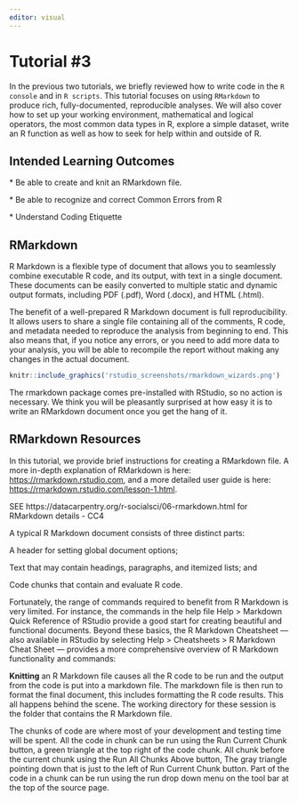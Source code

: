 ```yaml
---
editor: visual
---
```


# Tutorial #3 {.unnumbered}

In the previous two tutorials, we briefly reviewed how to write code in the `R console` and in `R scripts`. This tutorial focuses on using `RMarkdown` to produce rich, fully-documented, reproducible analyses. We will also cover how to set up your working environment, mathematical and logical operators, the most common data types in R, explore a simple dataset, write an R function as well as how to seek for help within and outside of R.

## Intended Learning Outcomes {#sec-ilo-intro}

\* Be able to create and knit an RMarkdown file.

\* Be able to recognize and correct Common Errors from R

\* Understand Coding Etiquette

## RMarkdown {#sec-ilo-rmarkdown}

R Markdown is a flexible type of document that allows you to seamlessly combine executable R code, and its output, with text in a single document. These documents can be easily converted to multiple static and dynamic output formats, including PDF (.pdf), Word (.docx), and HTML (.html).

The benefit of a well-prepared R Markdown document is full reproducibility. It allows users to share a single file containing all of the comments, R code, and metadata needed to reproduce the analysis from beginning to end. This also means that, if you notice any errors, or you need to add more data to your analysis, you will be able to recompile the report without making any changes in the actual document.

```r
knitr::include_graphics('rstudio_screenshots/rmarkdown_wizards.png')
```

The rmarkdown package comes pre-installed with RStudio, so no action is necessary. We think you will be pleasantly surprised at how easy it is to write an RMarkdown document once you get the hang of it.

::: callout-important
## RMarkdown Resources

In this tutorial, we provide brief instructions for creating a RMarkdown file. A more in-depth explanation of RMarkdown is here: [https://rmarkdown.rstudio.com](https://rmarkdown.rstudio.com){target="_blank"}, and a more detailed user guide is here: [https://rmarkdown.rstudio.com/lesson-1.html](https://rmarkdown.rstudio.com/lesson-1.html){target="_blank"}.
:::

SEE https://datacarpentry.org/r-socialsci/06-rmarkdown.html for RMarkdown details - CC4

A typical R Markdown document consists of three distinct parts:

A header for setting global document options;

Text that may contain headings, paragraphs, and itemized lists; and

Code chunks that contain and evaluate R code.

Fortunately, the range of commands required to benefit from R Markdown is very limited. For instance, the commands in the help file Help \> Markdown Quick Reference of RStudio provide a good start for creating beautiful and functional documents. Beyond these basics, the R Markdown Cheatsheet --- also available in RStudio by selecting Help \> Cheatsheets \> R Markdown Cheat Sheet --- provides a more comprehensive overview of R Markdown functionality and commands:

**Knitting** an R Markdown file causes all the R code to be run and the output from the code is put into a markdown file. The markdown file is then run to format the final document, this includes formatting the R code results. This all happens behind the scene. The working directory for these session is the folder that contains the R Markdown file.

The chunks of code are where most of your development and testing time will be spent. All the code in chunk can be run using the Run Current Chunk button, a green triangle at the top right of the code chunk. All chunk before the current chunk using the Run All Chunks Above button, The gray triangle pointing down that is just to the left of Run Current Chunk button. Part of the code in a chunk can be run using the run drop down menu on the tool bar at the top of the source page.
